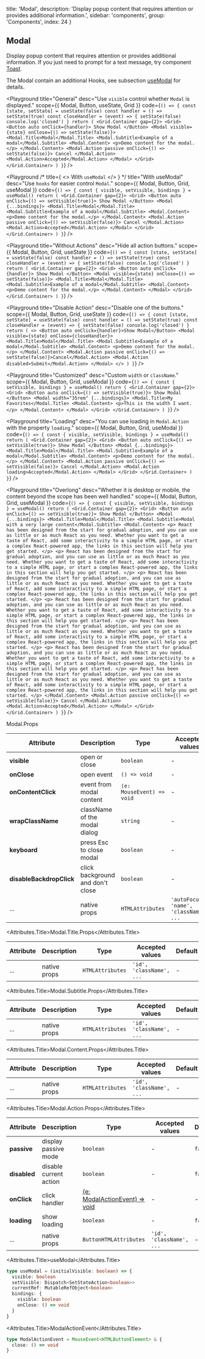 
  title: 'Modal',
  description:
    'Display popup content that requires attention or provides additional information.',
  sidebar: 'components',
  group: 'Components',
  index: 24
}

## Modal

Display popup content that requires attention or provides additional information.
If you just need to prompt for a text message, try component [Toast](/docs/components/toast).

The Modal contain an additional Hooks, see subsection [useModal](/docs/hooks/use-modal) for details.

<Playground
  title="General"
  desc="Use `visible` control whether `Modal` is displayed."
  scope={{ Modal, Button, useState, Grid }}
  code={`
() => {
  const [state, setState] = useState(false)
  const handler = () => setState(true)
  const closeHandler = (event) => {
    setState(false)
    console.log('closed')
  }
  return (
    <Grid.Container gap={2}>
      <Grid>
        <Button auto onClick={handler}>
          Show Modal
        </Button>
        <Modal visible={state} onClose={() => setState(false)}>
          <Modal.Title>Modal</Modal.Title>
          <Modal.Subtitle>Example of a modal</Modal.Subtitle>
          <Modal.Content>
            <p>Demo content for the modal.</p>
          </Modal.Content>
          <Modal.Action passive onClick={() => setState(false)}>
            Cancel
          </Modal.Action>
          <Modal.Action>Accepted</Modal.Action>
        </Modal>
      </Grid>
    </Grid.Container>
  )
}
`}
/>

<Playground
  /* title={
    <>
      With <Code>useModal</Code>
    </>
  } */
  title="With useModal"
  desc="Use `hooks` for easier control `Modal`."
  scope={{ Modal, Button, Grid, useModal }}
  code={`
() => {
  const { visible, setVisible, bindings } = useModal()
  return (
    <Grid.Container gap={2}>
      <Grid>
        <Button auto onClick={() => setVisible(true)}>
          Show Modal
        </Button>
        <Modal {...bindings}>
          <Modal.Title>Modal</Modal.Title>
          <Modal.Subtitle>Example of a modal</Modal.Subtitle>
          <Modal.Content>
            <p>Demo content for the modal.</p>
          </Modal.Content>
          <Modal.Action passive onClick={() => setVisible(false)}>
            Cancel
          </Modal.Action>
          <Modal.Action>Accepted</Modal.Action>
        </Modal>
      </Grid>
    </Grid.Container>
  )
}
`}
/>

<Playground
  title="Without Actions"
  desc="Hide all action buttons."
  scope={{ Modal, Button, Grid, useState }}
  code={`
() => {
  const [state, setState] = useState(false)
  const handler = () => setState(true)
  const closeHandler = (event) => {
    setState(false)
    console.log('closed')
  }
  return (
    <Grid.Container gap={2}>
      <Grid>
        <Button auto onClick={handler}>
          Show Modal
        </Button>
        <Modal visible={state} onClose={() => setState(false)}>
          <Modal.Title>Modal</Modal.Title>
          <Modal.Subtitle>Example of a modal</Modal.Subtitle>
          <Modal.Content>
            <p>Demo content for the modal.</p>
          </Modal.Content>
        </Modal>
      </Grid>
    </Grid.Container>
  )
}
`}
/>

<Playground
  title="Disable Action"
  desc="Disable one of the buttons."
  scope={{ Modal, Button, Grid, useState }}
  code={`
() => {
  const [state, setState] = useState(false)
  const handler = () => setState(true)
  const closeHandler = (event) => {
    setState(false)
    console.log('closed')
  }
  return (
    <>
      <Button auto onClick={handler}>Show Modal</Button>
      <Modal visible={state} onClose={closeHandler}>
        <Modal.Title>Modal</Modal.Title>
        <Modal.Subtitle>Example of a modal</Modal.Subtitle>
        <Modal.Content>
          <p>Demo content for the modal.</p>
        </Modal.Content>
        <Modal.Action passive onClick={() => setState(false)}>Cancel</Modal.Action>
        <Modal.Action disabled>Submit</Modal.Action>
      </Modal>
    </>
  )
}
`}
/>

<Playground
  title="Customized"
  desc="Custom `width` or `className`."
  scope={{ Modal, Button, Grid, useModal }}
  code={`
() => {
  const { setVisible, bindings } = useModal()
  return (
    <Grid.Container gap={2}>
      <Grid>
        <Button auto onClick={() => setVisible(true)}>
          Show Modal
        </Button>
        <Modal width="35rem" {...bindings}>
          <Modal.Title>My Favorites</Modal.Title>
          <Modal.Content>
            <p>This is the width I want.</p>
          </Modal.Content>
        </Modal>
      </Grid>
    </Grid.Container>
  )
}
`}
/>

<Playground
  title="Loading"
  desc="You can use loading in `Modal.Action` with the property `loading`."
  scope={{ Modal, Button, Grid, useModal }}
  code={`
() => {
  const { visible, setVisible, bindings } = useModal()
  return (
    <Grid.Container gap={2}>
      <Grid>
        <Button auto onClick={() => setVisible(true)}>
          Show Modal
        </Button>
        <Modal {...bindings}>
          <Modal.Title>Modal</Modal.Title>
          <Modal.Subtitle>Example of a modal</Modal.Subtitle>
          <Modal.Content>
            <p>Demo content for the modal.</p>
          </Modal.Content>
          <Modal.Action passive onClick={() => setVisible(false)}>
            Cancel
          </Modal.Action>
          <Modal.Action loading>Accepted</Modal.Action>
        </Modal>
      </Grid>
    </Grid.Container>
  )
}
`}
/>

<Playground
  title="Overlong"
  desc="Whether it is desktop or mobile, the content beyond the scope has been well handled."
  scope={{ Modal, Button, Grid, useModal }}
  code={`
() => {
  const { visible, setVisible, bindings } = useModal()
  return (
    <Grid.Container gap={2}>
      <Grid>
        <Button auto onClick={() => setVisible(true)}>
          Show Modal
        </Button>
        <Modal {...bindings}>
          <Modal.Title>Modal</Modal.Title>
          <Modal.Subtitle>Modal with a very large content</Modal.Subtitle>
          <Modal.Content>
            <p>
              React has been designed from the start for gradual adoption, and
              you can use as little or as much React as you need. Whether you
              want to get a taste of React, add some interactivity to a simple
              HTML page, or start a complex React-powered app, the links in this
              section will help you get started.
            </p>
            <p>
              React has been designed from the start for gradual adoption, and
              you can use as little or as much React as you need. Whether you
              want to get a taste of React, add some interactivity to a simple
              HTML page, or start a complex React-powered app, the links in this
              section will help you get started.
            </p>
            <p>
              React has been designed from the start for gradual adoption, and
              you can use as little or as much React as you need. Whether you
              want to get a taste of React, add some interactivity to a simple
              HTML page, or start a complex React-powered app, the links in this
              section will help you get started.
            </p>
            <p>
              React has been designed from the start for gradual adoption, and
              you can use as little or as much React as you need. Whether you
              want to get a taste of React, add some interactivity to a simple
              HTML page, or start a complex React-powered app, the links in this
              section will help you get started.
            </p>
            <p>
              React has been designed from the start for gradual adoption, and
              you can use as little or as much React as you need. Whether you
              want to get a taste of React, add some interactivity to a simple
              HTML page, or start a complex React-powered app, the links in this
              section will help you get started.
            </p>
            <p>
              React has been designed from the start for gradual adoption, and
              you can use as little or as much React as you need. Whether you
              want to get a taste of React, add some interactivity to a simple
              HTML page, or start a complex React-powered app, the links in this
              section will help you get started.
            </p>
            <p>
              React has been designed from the start for gradual adoption, and
              you can use as little or as much React as you need. Whether you
              want to get a taste of React, add some interactivity to a simple
              HTML page, or start a complex React-powered app, the links in this
              section will help you get started.
            </p>
          </Modal.Content>
          <Modal.Action passive onClick={() => setVisible(false)}>
            Cancel
          </Modal.Action>
          <Modal.Action>Accepted</Modal.Action>
        </Modal>
      </Grid>
    </Grid.Container>
  )
}
`}
/>

<Attributes edit="/pages/docs/components/modal.mdx">
<Attributes.Title>Modal.Props</Attributes.Title>

| Attribute                | Description                      | Type                      | Accepted values                         | Default |
| ------------------------ | -------------------------------- | ------------------------- | --------------------------------------- | ------- |
| **visible**              | open or close                    | `boolean`                 | -                                       | `false` |
| **onClose**              | open event                       | `() => void`              | -                                       | -       |
| **onContentClick**       | event from modal content         | `(e: MouseEvent) => void` | -                                       | -       |
| **wrapClassName**        | className of the modal dialog    | `string`                  | -                                       | -       |
| **keyboard**             | press Esc to close modal         | `boolean`                 | -                                       | `true`  |
| **disableBackdropClick** | click background and don't close | `boolean`                 | -                                       | `false` |
| ...                      | native props                     | `HTMLAttributes`          | `'autoFocus', 'name', 'className', ...` | -       |

<Attributes.Title>Modal.Title.Props</Attributes.Title>

| Attribute | Description  | Type             | Accepted values          | Default |
| --------- | ------------ | ---------------- | ------------------------ | ------- |
| ...       | native props | `HTMLAttributes` | `'id', 'className', ...` | -       |

<Attributes.Title>Modal.Subtitle.Props</Attributes.Title>

| Attribute | Description  | Type             | Accepted values          | Default |
| --------- | ------------ | ---------------- | ------------------------ | ------- |
| ...       | native props | `HTMLAttributes` | `'id', 'className', ...` | -       |

<Attributes.Title>Modal.Content.Props</Attributes.Title>

| Attribute | Description  | Type             | Accepted values          | Default |
| --------- | ------------ | ---------------- | ------------------------ | ------- |
| ...       | native props | `HTMLAttributes` | `'id', 'className', ...` | -       |

<Attributes.Title>Modal.Action.Props</Attributes.Title>

| Attribute    | Description            | Type                                               | Accepted values          | Default |
| ------------ | ---------------------- | -------------------------------------------------- | ------------------------ | ------- |
| **passive**  | display passive mode   | `boolean`                                          | -                        | `false` |
| **disabled** | disable current action | `boolean`                                          | -                        | `false` |
| **onClick**  | click handler          | [(e: ModalActionEvent) => void](#modalactionevent) | -                        | -       |
| **loading**  | show loading           | `boolean`                                          | -                        | `false` |
| ...          | native props           | `ButtonHTMLAttributes`                             | `'id', 'className', ...` | -       |

<Attributes.Title>useModal</Attributes.Title>

```ts
type useModal = (initialVisible: boolean) => {
  visible: boolean
  setVisible: Dispatch<SetStateAction<boolean>>
  currentRef: MutableRefObject<boolean>
  bindings: {
    visible: boolean
    onClose: () => void
  }
}
```

<Attributes.Title>ModalActionEvent</Attributes.Title>

```ts
type ModalActionEvent = MouseEvent<HTMLButtonElement> & {
  close: () => void
}
```

</Attributes>

